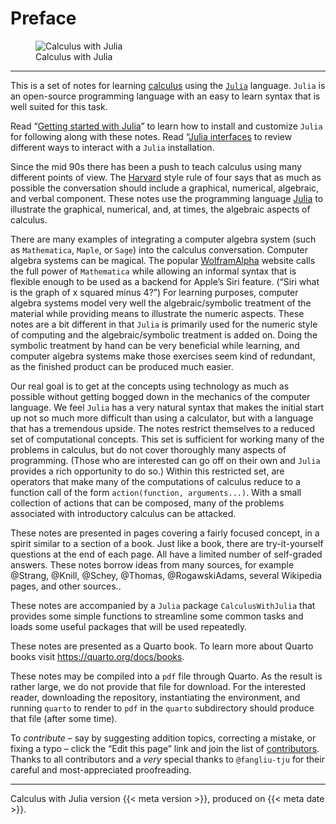 # Preface {.unnumbered}


![Calculus with Julia](misc/logo.png)

----

This is a set of notes for learning
[calculus](http://en.wikipedia.org/wiki/Calculus) using the
[`Julia`](https://julialang.org) language. `Julia` is an open-source
programming language with an easy to learn syntax that is well suited
for this task.

Read "[Getting started with Julia](./misc/getting_started_with_julia.html)" to learn how to install and customize  `Julia` for following along with these notes. Read "[Julia interfaces](./misc/julia_interfaces.html) to review different ways to interact with a `Julia` installation.

Since the mid 90s there has been a push to teach calculus using many
different points of view. The
[Harvard](http://www.math.harvard.edu/~knill/pedagogy/harvardcalculus/)
style rule of four says that as much as possible the conversation
should include a graphical, numerical, algebraic, and verbal
component. These notes use the programming language
[Julia](http://julialang.org) to illustrate the graphical, numerical,
and, at times, the algebraic aspects of calculus.

There are many examples of integrating a computer algebra system (such
as `Mathematica`, `Maple`, or `Sage`) into the calculus
conversation. Computer algebra systems can be magical. The popular
[WolframAlpha](http://www.wolframalpha.com/) website calls the full
power of `Mathematica` while allowing an informal syntax that is
flexible enough to be used as a backend for Apple's Siri
feature. ("Siri what is the graph of x squared minus 4?")  For
learning purposes, computer algebra systems model very well the
algebraic/symbolic treatment of the material while providing means to
illustrate the numeric aspects.  These notes are a bit different in
that `Julia` is primarily used for the numeric style of computing and
the algebraic/symbolic treatment is added on. Doing the symbolic
treatment by hand can be very beneficial while learning, and computer
algebra systems make those exercises seem kind of redundant, as the
finished product can be produced much easier.

Our real goal is to get at the concepts using technology as much as
possible without getting bogged down in the mechanics of the computer
language. We feel `Julia` has a very natural syntax that makes the
initial start up not so much more difficult than using a calculator,
but with a language that has a tremendous upside. The notes restrict
themselves to a reduced set of computational concepts. This set is
sufficient for working many of the problems in calculus, but do not
cover thoroughly many aspects of programming. (Those who are
interested can go off on their own and `Julia` provides a rich
opportunity to do so.) Within this restricted set, are operators that
make many of the computations of calculus reduce to a function call of
the form `action(function, arguments...)`. With a small collection of
actions that can be composed, many of the problems associated with
introductory calculus can be attacked.


These notes are presented in pages covering a fairly focused concept,
in a spirit similar to a section of a book. Just like a book, there
are try-it-yourself questions at the end of each page. All have a
limited number of self-graded answers. These notes borrow ideas from
many sources, for example @Strang, @Knill, @Schey, @Thomas,
@RogawskiAdams, several Wikipedia pages, and other sources..

These notes are accompanied by a `Julia` package `CalculusWithJulia`
that provides some simple functions to streamline some common tasks
and loads some useful packages that will be used repeatedly.

These notes are presented as a Quarto book. To learn more about Quarto
books visit <https://quarto.org/docs/books>.

These notes may be compiled into a `pdf` file through Quarto. As the result is rather large, we do not provide that file for download. For the interested reader, downloading the repository, instantiating the environment, and running `quarto` to render to `pdf` in the `quarto` subdirectory should produce that file (after some time).

To *contribute* -- say by suggesting addition topics, correcting a
mistake, or fixing a typo -- click the "Edit this page" link and join the list of [contributors](https://github.com/jverzani/CalculusWithJuliaNotes.jl/graphs/contributors). Thanks to all contributors and a *very* special thanks to `@fangliu-tju` for their careful and most-appreciated proofreading.

----

Calculus with Julia version {{< meta version >}}, produced on {{< meta date >}}.
